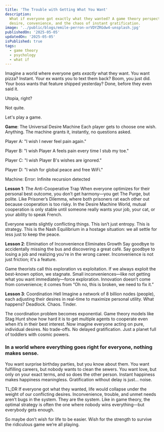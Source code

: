 ```yaml
---
title: 'The Trouble with Getting What You Want'
description:
  What if everyone got exactly what they wanted? A game theory perspective on
  desire, convenience, and the chaos of instant gratification.
image: '../public/blogs/emile-perron-xrVDYZRGdw4-unsplash.jpg'
publishedOn: '2025-05-05'
updatedOn: '2025-05-05'
isPublished: true
tags:
  - game theory
  - psychology
  - what if
---
```


Imagine a world where everyone gets _exactly_ what they want. You want pizza?
Instant. Your ex wants you to text them back? Boom, you just did. Your boss
wants that feature shipped yesterday? Done, before they even said it.

Utopia, right?

Not quite.

Let's play a game.

**Game**: The Universal Desire Machine Each player gets to choose one wish.
Anything. The machine grants it, instantly, no questions asked.

Player A: "I wish I never feel pain again."

Player B: "I wish Player A feels pain every time I stub my toe."

Player C: "I wish Player B's wishes are ignored."

Player D: "I wish for global peace and free WiFi."

Machine: Error: Infinite recursion detected

**Lesson 1**: The Anti-Cooperative Trap When everyone optimizes for their
personal best outcome, you don’t get harmony—you get The Purge, but polite. Like
Prisoner’s Dilemma, where both prisoners rat each other out because cooperation
is too risky. In the Desire Machine World, mutual cooperation is only stable
until someone really wants your job, your cat, or your ability to speak French.

Everyone wants slightly conflicting things. This isn’t just entropy. This is
strategy. This is the Nash Equilibrium in a hostage situation: we all settle for
less just to keep the peace.

**Lesson 2**: Elimination of Inconvenience Eliminates Growth Say goodbye to
accidentally missing the bus and discovering a great café. Say goodbye to losing
a job and realizing you're in the wrong career. Inconvenience is not just
friction; it's a feature.

Game theorists call this exploration vs exploitation. If we always exploit the
best-known option, we stagnate. Small inconveniences—like not getting what you
want immediately—force exploration. Innovation doesn’t come from convenience; it
comes from “Oh no, this is broken, we need to fix it.”

**Lesson 3**: Coordination Hell Imagine a network of 8 billion nodes (people),
each adjusting their desires in real-time to maximize personal utility. What
happens? Deadlock. Chaos. Tinder.

The coordination problem becomes exponential. Game theory models like Stag Hunt
show how hard it is to get multiple agents to cooperate even when it’s in their
best interest. Now imagine everyone acting on pure, individual desires. No
trade-offs. No delayed gratification. Just a planet full of toddlers with cosmic
powers.

### In a world where everything goes right for everyone, nothing makes sense.

You want surprise birthday parties, but you know about them. You want fulfilling
careers, but nobody wants to clean the sewers. You want love, but only on your
exact terms, and so does the other person. Instant happiness makes happiness
meaningless. Gratification without delay is just... noise.

TL;DR If everyone got what they wanted, life would collapse under the weight of
our conflicting desires. Inconvenience, trouble, and unmet needs aren’t bugs in
the system. They are the system. Like in game theory, the optimal strategy is
often the one where nobody wins everything—but everybody gets enough.

So maybe don’t wish for life to be easier. Wish for the strength to survive the
ridiculous game we’re all playing.
